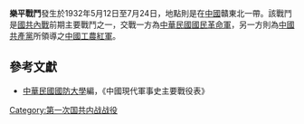 {{Infobox Military Conflict|
campaign=|
image=|
caption=|
conflict=樂平戰鬥|
date=1932年5月12日至7月24日|
place=[[中國|中國]]贛東北|
result=紅軍攻擊縣屬之洄田渡及鄱樂煤礦公司，兩方持續月餘|
combatant1=中華民國國民革命軍53師|
combatant2=紅軍10軍| 
commander1=[[李韞衍|李韞衍]]|
commander2=[[周建屏|周建屏]]|
strength1=|
strength2=|
casualties1=|
casualties2=|
}}
'''樂平戰鬥'''發生於1932年5月12日至7月24日，地點則是在[[中國|中國]]贛東北一帶。該戰鬥是[[國共內戰|國共內戰]]前期主要戰鬥之一，交戰一方為[[中華民國|中華民國]][[國民革命軍|國民革命軍]]，另一方則為[[中國共產黨|中國共產黨]]所領導之[[中國工農紅軍|中國工農紅軍]]。

==參考文獻==
*[[中華民國|中華民國]][[國防大學_(臺灣)|國防大學]]編，《中國現代軍事史主要戰役表》

{{第一次国共内战}}

[[Category:第一次国共内战战役|Category:第一次国共内战战役]]
